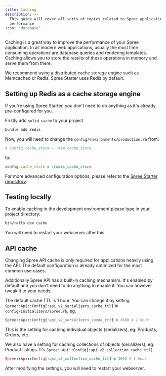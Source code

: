 ```yaml
---
title: Caching
description: >-
  This guide will cover all sorts of topics related to Spree application
  performance
icon: "database"
---
```


Caching is a great way to improve the performance of your Spree application. In all modern web applications, usually the most time consuming operations are database queries and rendering templates. Caching allows you to store the results of these operations in memory and serve them from there.

We recommend using a distributed cache storage engine such as Memcached or Redis. Spree Starter uses Redis by default.

## Setting up Redis as a cache storage engine

<Info>
If you're using Spree Starter, you don't need to do anything as it's already pre-configured for you.
</Info>

Firstly add `solid_cache` to your project

```bash
bundle add redis
```

Now, you will need to change the `config/environments/production.rb` from:

```ruby
# config.cache_store = :mem_cache_store
```

to:

```ruby
config.cache_store = :redis_cache_store
```

For more advanced configuration options, please refer to the [Spree Starter repository](https://github.com/spree/spree_starter/blob/main/config/environments/production.rb#L72).

## Testing locally

To enable caching in the development environment please type in your project directory:

```bash
bin/rails dev cache
```

You will need to restart your webserver after this.

## API cache

<Info>
Changing Spree API cache is only required for applications heavily using the API. The default configuration is already optimized for the most common use cases.
</Info>

Additionally Spree API has a built-in caching mechanism. It's enabled by default and you don't need to do anything to enable it. You can however tweak it to your needs.

The default cache TTL is 1 hour. You can change it by setting `Spree::Api::Config[:api_v2_serializers_cache_ttl]` in `config/initializers/spree.rb`, eg.

```ruby
Spree::Api::Config[:api_v2_serializers_cache_ttl] = 3600 # 1 hour
```

This is the setting for caching individual objects (serializers), eg. Products, Orders, etc.

We also have a setting for caching collections of objects (serializers), eg. Product listings. It's `Spree::Api::Config[:api_v2_collection_cache_ttl]`.

```ruby
Spree::Api::Config[:api_v2_collection_cache_ttl] = 3600 # 1 hour
```

After modifying the settings, you will need to restart your webserver.
